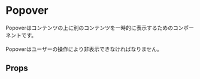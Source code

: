 
<Meta of={PopoverStories} />

# Popover

Popoverはコンテンツの上に別のコンテンツを一時的に表示するためのコンポーネントです。<br></br>
Popoverはユーザーの操作により非表示できなければなりません。

<Primary />

## Props

<Controls />
